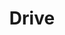 ---
title: "Drive"
bookCover: "/assets/book-covers/drive.jpg"
bookAuthor: "Daniel H. Pink"
rating: 5
done: false
tags: []
summary: false
detailedNotes: false
amazonLink: ""
amazonAffiliateLink: ""
---